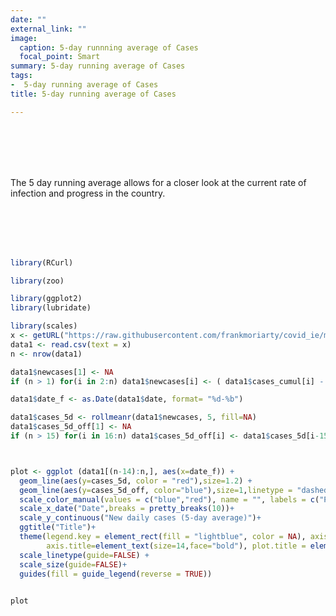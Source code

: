 ```yaml
---
date: ""
external_link: ""
image:
  caption: 5-day runnning average of Cases
  focal_point: Smart
summary: 5-day running average of Cases
tags:
-  5-day running average of Cases
title: 5-day running average of Cases

---
```


<br><br><br><br> 

The 5 day running average allows for a closer look at the current rate of infection and progress in the country.

<br><br><br><br>

```r

library(RCurl)

library(zoo)

library(ggplot2)
library(lubridate)

library(scales)
x <- getURL("https://raw.githubusercontent.com/frankmoriarty/covid_ie/master/doh_covid_ie_cases_analysis.csv")
data1 <- read.csv(text = x)
n <- nrow(data1)

data1$newcases[1] <- NA
if (n > 1) for(i in 2:n) data1$newcases[i] <- ( data1$cases_cumul[i] - data1$cases_cumul[i-1] )

data1$date_f <- as.Date(data1$date, format= "%d-%b")

data1$cases_5d <- rollmeanr(data1$newcases, 5, fill=NA) 
data1$cases_5d_off[1] <- NA
if (n > 15) for(i in 16:n) data1$cases_5d_off[i] <- data1$cases_5d[i-15]



plot <- ggplot (data1[(n-14):n,], aes(x=date_f)) + 
  geom_line(aes(y=cases_5d, color = "red"),size=1.2) +
  geom_line(aes(y=cases_5d_off, color="blue"),size=1,linetype = "dashed") +
  scale_color_manual(values = c("blue","red"), name = "", labels = c("Previous Fortnight", "Last Fortnight")) +
  scale_x_date("Date",breaks = pretty_breaks(10))+
  scale_y_continuous("New daily cases (5-day average)")+
  ggtitle("Title")+
  theme(legend.key = element_rect(fill = "lightblue", color = NA), axis.text=element_text(size=10, face = "bold"),
        axis.title=element_text(size=14,face="bold"), plot.title = element_text(size=16, face = "bold")) +
  scale_linetype(guide=FALSE) +
  scale_size(guide=FALSE)+
  guides(fill = guide_legend(reverse = TRUE))
  

plot

```



  